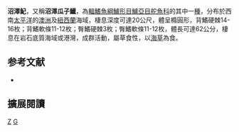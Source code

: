 {{Speciesbox 
| taxon = Girella elevata
| image = FMIB 36163 Girella elevata, Macleay.jpeg
| status = NE
| status_system = IUCN3.1
| authority = [[Macleay|Macleay]], 1881
| synonyms = 
}}
'''沼澤魢'''，又稱'''沼澤瓜子鱲'''，為[[輻鰭魚綱|輻鰭魚綱]][[鱸形目|鱸形目]][[鱸亞目|鱸亞目]][[舵魚科|舵魚科]]的其中一[[種|種]]，分布於西南[[太平洋|太平洋]]的[[澳洲|澳洲]]及[[紐西蘭|紐西蘭]]海域，棲息深度可達20公尺，體呈橢圓形，背鰭硬棘14-16枚；背鰭軟條11-12枚；臀鰭硬棘3枚；臀鰭軟條11-12枚，體長可達62公分，棲息在岩石底質海域或港灣，成群活動，屬草食性，以[[海草|海草]]為食。

== 参考文献 ==
{{reflist}}
*{{FishBase_species|genus=Girella|species=elevata|year=2012|month=7}}

== 擴展閱讀 == 
{{refbegin}}
{{wikispecies-inline|Girella elevata|沼澤魢}}
{{refend}}

{{Taxonbar}}

[[Category:魢屬|Z]]
[[Category:1881年描述的鱼类|G]]